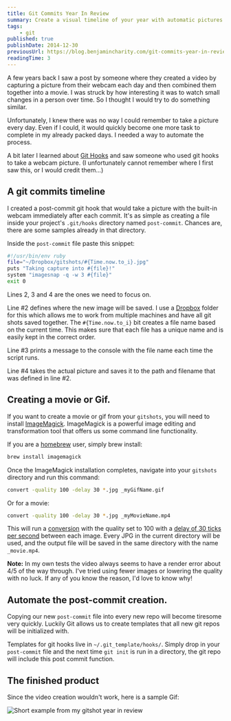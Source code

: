 ```yaml
---
title: Git Commits Year In Review
summary: Create a visual timeline of your year with automatic pictures taken after each commit.
tags:
    - git
published: true
publishDate: 2014-12-30
previousUrl: https://blog.benjamincharity.com/git-commits-year-in-review/
readingTime: 3
---
```


A few years back I saw a post by someone where they created a video by capturing a picture from their webcam each day
and then combined them together into a movie. I was struck by how interesting it was to watch small changes in a
person over time. So I thought I would try to do something similar.

Unfortunately, I knew there was no way I could remember to take a picture every day. Even if I could, it would
quickly become one more task to complete in my already packed days. I needed a way to automate the process.

A bit later I learned about [Git Hooks][6] and saw someone who used git hooks to take a webcam picture. (I
unfortunately cannot remember where I first saw this, or I would credit them...)

## A git commits timeline

I created a post-commit git hook that would take a picture with the built-in webcam immediately after each commit.
It's as simple as creating a file inside your project's `.git/hooks` directory named `post-commit`. Chances are,
there are some samples already in that directory.

Inside the `post-commit` file paste this snippet:

```bash
#!/usr/bin/env ruby
file="~/Dropbox/gitshots/#{Time.now.to_i}.jpg"
puts "Taking capture into #{file}!"
system "imagesnap -q -w 3 #{file}"
exit 0
```

Lines 2, 3 and 4 are the ones we need to focus on.

Line #2 defines where the new image will be saved. I use a [Dropbox][1] folder for this which allows me to work from
multiple machines and have all git shots saved together. The `#{Time.now.to_i}` bit creates a file name based on the
current time. This makes sure that each file has a unique name and is easily kept in the correct order.

Line #3 prints a message to the console with the file name each time the script runs.

Line #4 takes the actual picture and saves it to the path and filename that was defined in line #2.

## Creating a movie or Gif.

If you want to create a movie or gif from your `gitshots`, you will need to install [ImageMagick][2]. ImageMagick is a
powerful image editing and transformation tool that offers us some command line functionality.

If you are a [homebrew][3] user, simply brew install:

```bash
brew install imagemagick
```

Once the ImageMagick installation completes, navigate into your `gitshots` directory and run this command:

```bash
convert -quality 100 -delay 30 *.jpg _myGifName.gif
```

Or for a movie:

```bash
convert -quality 100 -delay 30 *.jpg _myMovieName.mp4
```

This will run a [conversion][4] with the quality set to 100 with a [delay of 30 ticks per second][5] between each
image. Every JPG in the current directory will be used, and the output file will be saved in the same directory with
the name `_movie.mp4`.

**Note:** In my own tests the video always seems to have a render error about 4/5 of the way through. I've tried
using fewer images or lowering the quality with no luck. If any of you know the reason, I'd love to know why!

## Automate the post-commit creation.

Copying our new `post-commit` file into every new repo will become tiresome very quickly. Luckily Git allows us to
create templates that all new git repos will be initialized with.

Templates for git hooks live in `~/.git_template/hooks/`. Simply drop in your `post-commit` file and the next time
`git init` is run in a directory, the git repo will include this post commit function.

## The finished product

Since the video creation wouldn't work, here is a sample Gif:

![Short example from my gitshot year in review](/images/blog/2014_gitshots.gif)

[1]: https://dropbox.com
[2]: https://www.imagemagick.org
[3]: https://brew.sh/
[4]: https://www.imagemagick.org/script/convert.php
[5]: https://www.imagemagick.org/script/command-line-options.php#delay
[6]: https://git-scm.com/book/en/v2/Customizing-Git-Git-Hooks
